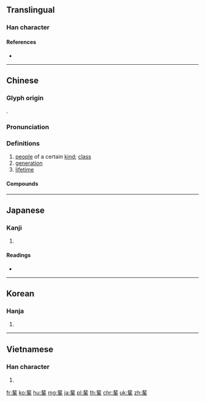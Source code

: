 {{character info/new}}
{{also|辈}}
==Translingual==

===Han character===
{{Han char|rn=159|rad=車|as=08|sn=15|four=11506|canj=LYJWJ|ids=⿱非車}}

====References====
* {{Han ref|kx=1245.190|dkj=38398|dj=1722.150|hdz=53538.050|uh=8F29|ud=36649|bh=BDFA|bd=48634}}

----

==Chinese==
{{zh-forms|s=辈}}

===Glyph origin===
{{Han etym}}
{{Han compound|車|非|ls=psc|c1=s|c2=p}}.

===Pronunciation===
{{zh-pron
|m=bèi
|c=bei3,bui3
|md=buói
|mn=pòe
|w=2pe
|mc=y
|oc=y
|cat=n
}}

===Definitions===
{{zh-hanzi}}

# [[people]] of a certain [[kind]]; [[class]]
# [[generation]]
# [[lifetime]]

====Compounds====
{{zh-der|一班一輩|一輩|一輩兒|一輩子|上輩|上輩子|下半輩子|下輩|下輩子|人才輩出|儕輩|先輩|八輩子|前輩|半輩子|同輩|名輩|吾輩|四雙八輩|大半輩子|奴輩|小字輩|小輩|屠狗之輩|平庸之輩|平輩|年輩|後生小輩|後輩|我輩|按資排輩|斗筲之輩|晚輩|汝輩|泛泛之輩|流輩|渠輩|父執輩|父輩|班輩|當今無輩|疇輩|祖輩|等閒之輩|群輩|老一輩子|老八輩子|老前輩|老輩|行輩|論資排輩|超群越輩|輩出|輩分|輩子|輩數|輩流|輩行|輩輩兒|這輩子|長輩|隔房同輩|隨輩|頂輩宗圖|鼠輩}}

----

==Japanese==

===Kanji===
{{ja-kanji|grade=c|rs=車08}}

# {{defn|lang=ja|sort=車08}}

====Readings====
* {{ja-readings|goon=[[へ]] (he) {{non-joyo-reading}}|kanon=[[はい]] (hai)|kun=[[ともがら]] (tomogara)|nanori=}}

----

==Korean==

===Hanja===
{{ko-hanja|hangeul=배|eumhun=|rv=bae|mr=pae|y=pay}}

# {{defn|lang=ko|sort=車08}}

----

==Vietnamese==

===Han character===
{{vi-hantu|[[bối]]|rs=車08}}

# {{defn|lang=vi|sort=車08}}

[[fr:輩]]
[[ko:輩]]
[[hu:輩]]
[[mg:輩]]
[[ja:輩]]
[[pl:輩]]
[[th:輩]]
[[chr:輩]]
[[uk:輩]]
[[zh:輩]]